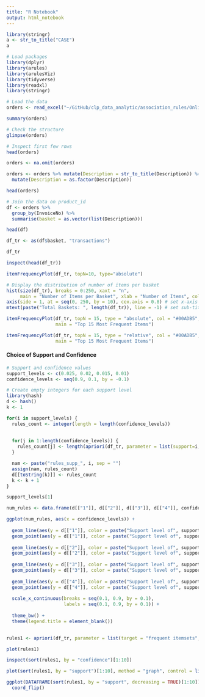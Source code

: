 ```yaml
---
title: "R Notebook"
output: html_notebook
---
```


```r
library(stringr)
a <- str_to_title("CASE")
a
```


```r
# Load packages
library(dplyr)
library(arules)
library(arulesViz)
library(tidyverse)
library(readxl)
library(stringr)
```

```r
# Load the data
orders <- read_excel("~/GitHub/clp_data_analytic/association_rules/Online_Retail.xlsx", n_max = 100000)
```

```r
summary(orders)
```


```r
# Check the structure
glimpse(orders)
```


```r
# Inspect first few rows
head(orders)
```

```r
orders <- na.omit(orders)

orders <- orders %>% mutate(Description = str_to_title(Description)) %>%
  mutate(Description = as.factor(Description))
```

```r
head(orders)
```


```r
# Join the data on product_id
df <- orders %>%
  group_by(InvoiceNo) %>%
  summarise(basket = as.vector(list(Description)))
```

```r
head(df)
```


```r
df_tr <- as(df$basket, "transactions")
```

```r
df_tr
```

```r
inspect(head(df_tr))
```

```r
itemFrequencyPlot(df_tr, topN=10, type="absolute")
```

```r
# Display the distribution of number of items per basket
hist(size(df_tr), breaks = 0:250, xaxt = "n",
     main = "Number of Items per Basket", xlab = "Number of Items", col = "#00ADB5")
axis(side = 1, at = seq(0, 250, by = 10), cex.axis = 0.8) # set x-axis label
mtext(paste("Total Baskets: ", length(df_tr)), line = -1) # set sub-title
```

```r
itemFrequencyPlot(df_tr, topN = 15, type = "absolute", col = "#00ADB5",
                  main = "Top 15 Most Frequent Items")
```

```r
itemFrequencyPlot(df_tr, topN = 15, type = "relative", col = "#00ADB5",
                  main = "Top 15 Most Frequent Items")
```

#### Choice of Support and Confidence
```r
# Support and confidence values
support_levels <- c(0.025, 0.02, 0.015, 0.01)
confidence_levels <- seq(0.9, 0.1, by = -0.1)

# Create empty integers for each support level
library(hash)
d <- hash()
k <- 1

for(i in support_levels) {
  rules_count <- integer(length = length(confidence_levels))
  
  
  for(j in 1:length(confidence_levels)) {
    rules_count[j] <- length(apriori(df_tr, parameter = list(support=i, confidence=confidence_levels[j], target = "rules", minlen = 2)))
  }

  nam <- paste("rules_supp_", i, sep = "")
  assign(nam, rules_count)
  d[[toString(k)]] <- rules_count
  k <- k + 1
}

```

```r
support_levels[1]
```


```r
num_rules <- data.frame(d[["1"]], d[["2"]], d[["3"]], d[["4"]], confidence_levels)
```

```r
ggplot(num_rules, aes(x = confidence_levels)) +
    
  geom_line(aes(y = d[["1"]], color = paste("Support level of", support_levels[1]))) +
  geom_point(aes(y = d[["1"]], color = paste("Support level of", support_levels[1]))) +
  
  geom_line(aes(y = d[["2"]], color = paste("Support level of", support_levels[2]))) +
  geom_point(aes(y = d[["2"]], color = paste("Support level of", support_levels[2]))) +
  
  geom_line(aes(y = d[["3"]], color = paste("Support level of", support_levels[3]))) +
  geom_point(aes(y = d[["3"]], color = paste("Support level of", support_levels[3]))) +
  
  geom_line(aes(y = d[["4"]], color = paste("Support level of", support_levels[4]))) +
  geom_point(aes(y = d[["4"]], color = paste("Support level of", support_levels[4]))) +
  
  scale_x_continuous(breaks = seq(0.1, 0.9, by = 0.1), 
                     labels = seq(0.1, 0.9, by = 0.1)) +
  
  theme_bw() +
  theme(legend.title = element_blank())
  
```

```r
rules1 <- apriori(df_tr, parameter = list(target = "frequent itemsets", supp = 0.01, conf = 0.6, minlen = 2, maxlen = 3))
```

```r
plot(rules1)
```


```r
inspect(sort(rules1, by = "confidence")[1:10])
```

```r
plot(sort(rules1, by = "support")[1:10], method = "graph", control = list(cex=0.5))
```

```r
ggplot(DATAFRAME(sort(rules1, by = "support", decreasing = TRUE)[1:10]), aes(x = items, y = support)) + geom_col() +
  coord_flip()
```

